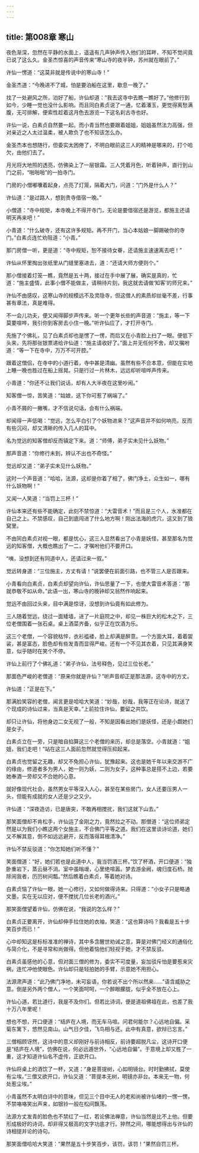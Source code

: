 ```yaml
---
---
---
```

title: 第008章 寒山
---





夜色渐深，忽然在平静的水面上，遥遥有几声钟声传入他们的耳畔，不知不觉间竟已说了这么久。金圣杰惊喜的声音传来“寒山寺的夜半钟，苏州就在眼前了。”

许仙一愣道：“这莫非就是传说中的寒山寺！”

金圣杰道：“今晚进不了城，怕是要泊船在这里，歇息一晚了。”

找了一处避风之所，泊好了船，许仙却道：“我去这寺中去瞧一瞧好了。”他修行到如今，少睡一觉也没什么影响。而且同白素贞说了一通，忆着潘玉，更觉得离愁满腹，无可排解，便索性趁着这月色去游览一下这名刹古寺也好。

许仙一说，白素贞自然要一起。而小青当然也要跟着姐姐，姐姐虽然法力高强，但对亲近之人太过温柔，被人欺负了也不知该怎么办。

金圣杰本也想随行，但委实太困倦了，不明白眼前这三人的精神是哪来的，打个哈欠，由他们去了。

月光将大地照的透亮，仿佛染上了一层银霜。三人凭着月色，听着钟声，直行到山门之前，“啪啪啪”的一拍寺门。

门房的小僧嘟囔着起身，点亮了灯笼，隔着大门，问道：“门外是什么人？”

许仙道：“是过路人，想到贵寺借宿一晚。”

小僧道：“寺中规矩，本寺晚上不得开寺门，无论是要借宿还是游览，都施主还请明天再来吧！”

小青道：“什么破寺，还有这许多规矩。再不开门，当心本姑娘一脚踢破你的寺门。”白素贞连忙劝阻道：“小青。”

那门房僧一听，更是道：“寺中规矩，恕不接待女眷，还请施主速速离去吧！”

许仙从怀里掏出张纸里从门缝里塞进去，道：“还请大师方便则个。”

那小僧接着灯笼一瞧，竟然是五十两，接过在手中展了展，确实是真的，忙道：“施主盛情，此事小僧不能做主，请稍待片刻，我这就去请做‘知客’的师兄来。”

许仙不由感叹，这寒山寺的规模远不及灵隐寺，但这僧人的素质却丝毫不差，行事甚有章法，真是难得。

不一会儿功夫，便又闻得脚步声传来。听一个更年长些的声音道：“施主，等一下莫要喧哗，我引你到客房去小住一晚。”听许仙应了，才打开寺门。

先施了个佛礼，见了白素贞却也是愣了一愣，而后又在小青脸上扫了一眼。便低下头来，先将那张银票递给许仙道：“施主请收好了。”面上并无任何不舍，却又嘱咐道：“等一下在寺中，万万不可开腔。”

跟着这僧侣，在寺中的小道行着，寺中甚是清幽。虽然有些不合本意，但能在实地上睡一晚也胜过在船上摇晃。只是行过一片林木，远远却听喧哗声传来。

小青道：“你还不让我们说话，却有人大半夜在这里吵闹。”

知客僧一惊，苦笑道：“姑娘，这下你可惹了祸端了。”

小青不屑的一撇嘴，才不信说句话，会有什么祸端。

却闻得一声低喝：“觉远，怎么平白引了个妖物进来？”这声音并不如何响亮，反而有些沉闷，却又清晰的传入几人的耳中。

名为觉远的知客僧却反而镇定下来。道：“师傅，弟子实未见什么妖物。”

那声音道：“你修行未到，辨认不出也不奇怪。”

觉远却又道：“弟子实未见什么妖物。”

这时一个声音道：“哈哈，法源，这却是你着了相了，佛门净土，众生如一，哪有什么妖物啊！”

又闻一人笑道：“当罚上三杯！”

许仙本来还有些不能确定，此刻不禁惊道：“大雷音术！”而且是三个人，水准都在自己之上。不禁感叹，自己到底闯进了什么地方啊！刚出法海的虎穴，这又到了狼窝里。

不由同白素贞对视一眼，都是忧心，这三人显然看出了小青是妖怪，甚至那名为觉远的知客僧，大概也瞧出了一二，才嘱咐他们不要开口。

“咦，没想到还有同道中人，还请过来一叙。”

觉远转身道：“三位施主，方丈有请！”说罢便在前面引路，也不管三人是否跟来。

小青看向白素贞，白素贞却望向许仙，许仙思量了一下，也使大雷音术答道：“那就恭敬不如从命。”此语一出，寒山寺的晚钟却又翁然作响起来。

觉远不由回过头来，目中满是惊讶，没想到许仙竟有如此修为。

三人随着觉远，绕过一面矮墙，进了一片庭院之中，却见一株巨大的松木之下，三位老僧围着一张石桌。桌上酒菜齐备，似乎正在饮酒为乐。

这三个老僧，一个容貌枯悴，衣衫褴褛，脸上却满是醉意。一个方面大耳，着着袈裟，甚是富态，脸色却有些发青而显得严峻。还有一个不见其衣着，只见其满身笑意，似乎随时在笑个不停。

许仙上前行了个佛礼道：“弟子许仙，法号释色，见过三位长老。”

那面色严峻的老僧道：“原来你就是许仙？”听声音却正是那法源，这寺中的方丈。

许仙道：“正是在下。”

那满脸笑容的老僧，闻言更是哈哈大笑道：“妙哉，妙哉，我等正在论诗，就送了个现成的诗仙过来，当真是天幸。”上前拉住许仙，要留之共饮。

却只让许仙，将他身边二女无视了一般，不知是因看出她们是妖怪，还是小觑她们是女子。

白素贞立在一旁，只是暗自掐算这三个老僧的来历，却总是落空。小青就道：“姐姐，我们走吧！”站在这三人面前忽然就觉得压抑起来。

白素贞也觉留之无趣，却又不免担心许仙，犹豫起来。这也是她千年以来交游不广的缘由，修道者多为男人，她一则为妖，二则为女子，这种事总是搭不上边，若要她奉酒一旁却又不合她的心意。

就好像现代社会，虽然男女平等深入人心，甚至在某些房门，女人还要压男人一头，但能有成就的女人还是少之又少。

许仙道：“深夜造访，已是唐突，不敢再相搅扰，我们这就下山去。”

那笑面僧却不肯松手，许仙运了金刚之力，竟然拉之不动。那僧道：“这位师弟定然是以为我们小瞧这两个女施主，不合佛门平等之道。我们在这里谈诗论道，她们又不解其意，倒不如远远避开，反而落得耳根清净。”

许仙不禁反驳道：“你怎知她们听不懂？”

笑面僧道：“好，她们若也是此道中人，我当罚酒三杯。”饮了杯酒，开口便道：“独卧重岩下，蒸云昼不消。室中虽暡叆，心里绝喧嚣。梦去游金阙，魂归度石桥。抛除闹我者，历历树间瓢。”然后瞧着白素贞，等着她对诗。

白素贞恼了许仙一眼，她一心修行，又如何做得诗来。只得道：“小女子只是略通文墨，实在无以应对，便不搅扰几位长老的酒兴。”

那笑面僧望着许仙，仿佛在说，“我说的怎么样？”

白素贞正要离开，许仙却伸手拉住她的衣袖，笑道：“这也算诗吗？我看是五十步笑百步而已！”

心中却知这是标标准准的禅诗，其中多含醒世劝诫之意，算是对佛门经义的通俗化与简介化，不是寻常和尚做得。但他着恼他们轻视于她，才不禁反驳。

白素贞虽感他的心意，但对面三僧的修为，委实不可度量，妄加驳斥怕是要惹来灾祸，连忙冲他使眼色。许仙却只是轻拍她的手臂，示意她不用担心。

法源肃声道：“此乃佛门净地，未可妄语，你若说不出个所以然来……”语含威胁之意。倒是另外两个僧人，一个笑面呵呵，一个醉眼朦胧，似乎全不放在心上。

许仙心道，若比道行，我是不及你们。但若比诗词，便是道祖佛祖在此，也差了我十万八年里呢！

想也不想，开口便道：“结庐在人境，而无车马喧。问君何能尔？心远地自偏。采菊东篱下，悠然见南山。山气日夕佳，飞鸟相与还。此中有真意，欲辩已忘言。”

三僧相顾讶然，这诗中的意义却刚好与前诗相反，前诗要超脱凡尘，这诗开口便是“结庐在人境”，仿佛在说，何必远遁世外，“心远地自偏”。于意境上却又胜了一重，这才知道许仙名不虚传，正欲开口。

许仙将桌上的酒饮了一杯，又道：“身是菩提树，心如明镜台。时时勤拂拭，莫使有尘埃。”三僧又欲开口，许仙又道：“菩提本无树，明镜亦非台。本来无一物，何处惹尘埃。”

小青虽然不太明白诗中的意味，但见三个目中无人的老和尚被许仙堵的一愣一愣，不禁咯咯笑出声来，如银铃一般在松间飘荡。

法源方丈发青的脸色也不禁红了一红，若论佛法禅意，许仙当然是比不上他。但要形成极好的诗词，却非得又极高的文字功底才行。猝然之间，哪能想得出与许仙的诗相提并论的诗句。

那笑面僧哈哈大笑道：“果然是五十步笑百步，该罚，该罚！”果然自罚三杯。